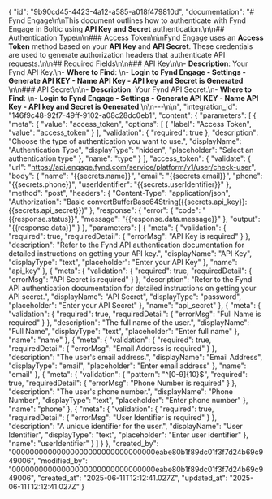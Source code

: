 {
    "id": "9b90cd45-4423-4a12-a585-a018f479810d",
    "documentation": "# Fynd Engage\n\nThis document outlines how to authenticate with Fynd Engage in Boltic using **API Key and Secret** authentication.\n\n## Authentication Type\n\n### Access Token\n\nFynd Engage uses an **Access Token** method based on your **API Key** and **API Secret**. These credentials are used to generate authorization headers that authenticate API requests.\n\n## Required Fields\n\n### API Key\n\n- **Description**: Your Fynd API Key.\n- **Where to Find**:  \n- **Login to Fynd Engage - Settings - Generate API KEY - Name API Key - API key and Secret is Generated** \n\n### API Secret\n\n- **Description**: Your Fynd API Secret.\n- **Where to Find**:  \n- **Login to Fynd Engage - Settings - Generate API KEY - Name API Key - API key and Secret is Generated** \n\n---\n\n",
    "integration_id": "146f9c48-92f7-49ff-9102-a08c28dc0eb1",
    "content": {
        "parameters": [
            {
                "meta": {
                    "value": "access_token",
                    "options": [
                        {
                            "label": "Access Token",
                            "value": "access_token"
                        }
                    ],
                    "validation": {
                        "required": true
                    },
                    "description": "Choose the type of authentication you want to use.",
                    "displayName": "Authentication Type",
                    "displayType": "hidden",
                    "placeholder": "Select an authentication type"
                },
                "name": "type"
            }
        ],
        "access_token": {
            "validate": {
                "url": "https://api.engage.fynd.com/service/platform/v1/user/check-user",
                "body": {
                    "name": "{{secrets.name}}",
                    "email": "{{secrets.email}}",
                    "phone": "{{secrets.phone}}",
                    "userIdentifier": "{{secrets.userIdentifier}}"
                },
                "method": "post",
                "headers": {
                    "Content-Type": "application/json",
                    "Authorization": "Basic convertBufferBase64String({{secrets.api_key}}:{{secrets.api_secret}})"
                },
                "response": {
                    "error": {
                        "code": "{{response.status}}",
                        "message": "{{response.data.message}}"
                    },
                    "output": "{{response.data}}"
                }
            },
            "parameters": [
                {
                    "meta": {
                        "validation": {
                            "required": true,
                            "requiredDetail": {
                                "errorMsg": "API Key is required"
                            }
                        },
                        "description": "Refer to the Fynd API authentication documentation for detailed instructions on getting your API key.",
                        "displayName": "API Key",
                        "displayType": "text",
                        "placeholder": "Enter your API Key"
                    },
                    "name": "api_key"
                },
                {
                    "meta": {
                        "validation": {
                            "required": true,
                            "requiredDetail": {
                                "errorMsg": "API Secret is required"
                            }
                        },
                        "description": "Refer to the Fynd API authentication documentation for detailed instructions on getting your API secret.",
                        "displayName": "API Secret",
                        "displayType": "password",
                        "placeholder": "Enter your API Secret"
                    },
                    "name": "api_secret"
                },
                {
                    "meta": {
                        "validation": {
                            "required": true,
                            "requiredDetail": {
                                "errorMsg": "Full Name is required"
                            }
                        },
                        "description": "The full name of the user.",
                        "displayName": "Full Name",
                        "displayType": "text",
                        "placeholder": "Enter full name"
                    },
                    "name": "name"
                },
                {
                    "meta": {
                        "validation": {
                            "required": true,
                            "requiredDetail": {
                                "errorMsg": "Email Address is required"
                            }
                        },
                        "description": "The user's email address.",
                        "displayName": "Email Address",
                        "displayType": "email",
                        "placeholder": "Enter email address"
                    },
                    "name": "email"
                },
                {
                    "meta": {
                        "validation": {
                            "pattern": "^[0-9]{10}$",
                            "required": true,
                            "requiredDetail": {
                                "errorMsg": "Phone Number is required"
                            }
                        },
                        "description": "The user's phone number.",
                        "displayName": "Phone Number",
                        "displayType": "text",
                        "placeholder": "Enter phone number"
                    },
                    "name": "phone"
                },
                {
                    "meta": {
                        "validation": {
                            "required": true,
                            "requiredDetail": {
                                "errorMsg": "User Identifier is required"
                            }
                        },
                        "description": "A unique identifier for the user.",
                        "displayName": "User Identifier",
                        "displayType": "text",
                        "placeholder": "Enter user identifier"
                    },
                    "name": "userIdentifier"
                }
            ]
        }
    },
    "created_by": "00000000000000000000000000000000eabe80b1f89dc01f3f7d24b69c949006",
    "modified_by": "00000000000000000000000000000000eabe80b1f89dc01f3f7d24b69c949006",
    "created_at": "2025-06-11T12:12:41.027Z",
    "updated_at": "2025-06-11T12:12:41.027Z"
}